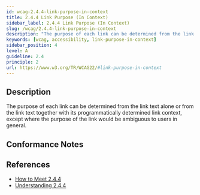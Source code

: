 ```yaml
---
id: wcag-2.4.4-link-purpose-in-context
title: 2.4.4 Link Purpose (In Context)
sidebar_label: 2.4.4 Link Purpose (In Context)
slug: /wcag/2.4.4-link-purpose-in-context
description: "The purpose of each link can be determined from the link text alone or from the link text together with its programmatically determined link context, except where the purpose of the link would be ambiguous to users in general."
keywords: [wcag, accessibility, link-purpose-in-context]
sidebar_position: 4
level: A
guideline: 2.4
principle: 2
url: https://www.w3.org/TR/WCAG22/#link-purpose-in-context
---
```

## Description

The purpose of each link can be determined from the link text alone or from the link text together with its programmatically determined link context, except where the purpose of the link would be ambiguous to users in general.

## Conformance Notes

<Project name="ads">
  <Support></Support>
</Project>
<Project name="scix">
  <Support></Support>
</Project>

## References

- [How to Meet 2.4.4](https://www.w3.org/WAI/WCAG22/quickref/#link-purpose-in-context)
- [Understanding 2.4.4](https://www.w3.org/WAI/WCAG22/Understanding/link-purpose-in-context.html)

